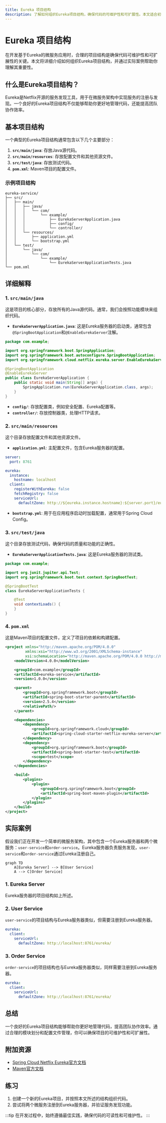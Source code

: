 ```yaml
---
title: Eureka 项目结构
description: 了解如何组织Eureka项目结构，确保代码的可维护性和可扩展性。本文适合初学者，包含代码示例和实际案例。
---
```


# Eureka 项目结构

在开发基于Eureka的微服务应用时，合理的项目结构是确保代码可维护性和可扩展性的关键。本文将详细介绍如何组织Eureka项目结构，并通过实际案例帮助你理解其重要性。

## 什么是Eureka项目结构？

Eureka是Netflix开源的服务发现工具，用于在微服务架构中实现服务的注册与发现。一个良好的Eureka项目结构不仅能够帮助你更好地管理代码，还能提高团队协作效率。

## 基本项目结构

一个典型的Eureka项目结构通常包含以下几个主要部分：

1. **`src/main/java`**: 存放Java源代码。
2. **`src/main/resources`**: 存放配置文件和其他资源文件。
3. **`src/test/java`**: 存放测试代码。
4. **`pom.xml`**: Maven项目的配置文件。

### 示例项目结构

```plaintext
eureka-service/
├── src/
│   ├── main/
│   │   ├── java/
│   │   │   └── com/
│   │   │       └── example/
│   │   │           ├── EurekaServerApplication.java
│   │   │           ├── config/
│   │   │           └── controller/
│   │   └── resources/
│   │       ├── application.yml
│   │       └── bootstrap.yml
│   └── test/
│       └── java/
│           └── com/
│               └── example/
│                   └── EurekaServerApplicationTests.java
└── pom.xml
```

## 详细解释

### 1. `src/main/java`

这是项目的核心部分，存放所有的Java源代码。通常，我们会按照功能模块来组织代码。

- **`EurekaServerApplication.java`**: 这是Eureka服务器的启动类，通常包含`@SpringBootApplication`和`@EnableEurekaServer`注解。

```java
package com.example;

import org.springframework.boot.SpringApplication;
import org.springframework.boot.autoconfigure.SpringBootApplication;
import org.springframework.cloud.netflix.eureka.server.EnableEurekaServer;

@SpringBootApplication
@EnableEurekaServer
public class EurekaServerApplication {
    public static void main(String[] args) {
        SpringApplication.run(EurekaServerApplication.class, args);
    }
}
```

- **`config/`**: 存放配置类，例如安全配置、Eureka配置等。
- **`controller/`**: 存放控制器类，处理HTTP请求。

### 2. `src/main/resources`

这个目录存放配置文件和其他资源文件。

- **`application.yml`**: 主配置文件，包含Eureka服务器的配置。

```yaml
server:
  port: 8761

eureka:
  instance:
    hostname: localhost
  client:
    registerWithEureka: false
    fetchRegistry: false
    serviceUrl:
      defaultZone: http://${eureka.instance.hostname}:${server.port}/eureka/
```

- **`bootstrap.yml`**: 用于在应用程序启动时加载配置，通常用于Spring Cloud Config。

### 3. `src/test/java`

这个目录存放测试代码，确保代码的质量和功能的正确性。

- **`EurekaServerApplicationTests.java`**: 这是Eureka服务器的测试类。

```java
package com.example;

import org.junit.jupiter.api.Test;
import org.springframework.boot.test.context.SpringBootTest;

@SpringBootTest
class EurekaServerApplicationTests {

    @Test
    void contextLoads() {
    }
}
```

### 4. `pom.xml`

这是Maven项目的配置文件，定义了项目的依赖和构建配置。

```xml
<project xmlns="http://maven.apache.org/POM/4.0.0"
         xmlns:xsi="http://www.w3.org/2001/XMLSchema-instance"
         xsi:schemaLocation="http://maven.apache.org/POM/4.0.0 http://maven.apache.org/xsd/maven-4.0.0.xsd">
    <modelVersion>4.0.0</modelVersion>

    <groupId>com.example</groupId>
    <artifactId>eureka-service</artifactId>
    <version>1.0.0</version>

    <parent>
        <groupId>org.springframework.boot</groupId>
        <artifactId>spring-boot-starter-parent</artifactId>
        <version>2.5.4</version>
        <relativePath/>
    </parent>

    <dependencies>
        <dependency>
            <groupId>org.springframework.cloud</groupId>
            <artifactId>spring-cloud-starter-netflix-eureka-server</artifactId>
        </dependency>
        <dependency>
            <groupId>org.springframework.boot</groupId>
            <artifactId>spring-boot-starter-test</artifactId>
            <scope>test</scope>
        </dependency>
    </dependencies>

    <build>
        <plugins>
            <plugin>
                <groupId>org.springframework.boot</groupId>
                <artifactId>spring-boot-maven-plugin</artifactId>
            </plugin>
        </plugins>
    </build>
</project>
```

## 实际案例

假设我们正在开发一个简单的微服务架构，其中包含一个Eureka服务器和两个微服务：`user-service`和`order-service`。Eureka服务器负责服务发现，`user-service`和`order-service`通过Eureka注册自己。

```mermaid
graph TD
    A[Eureka Server] --> B[User Service]
    A --> C[Order Service]
```

### 1. Eureka Server

Eureka服务器的项目结构如上所述。

### 2. User Service

`user-service`的项目结构与Eureka服务器类似，但需要注册到Eureka服务器。

```yaml
eureka:
  client:
    serviceUrl:
      defaultZone: http://localhost:8761/eureka/
```

### 3. Order Service

`order-service`的项目结构也与Eureka服务器类似，同样需要注册到Eureka服务器。

```yaml
eureka:
  client:
    serviceUrl:
      defaultZone: http://localhost:8761/eureka/
```

## 总结

一个良好的Eureka项目结构能够帮助你更好地管理代码，提高团队协作效率。通过合理的模块划分和配置文件管理，你可以确保项目的可维护性和可扩展性。

## 附加资源

- [Spring Cloud Netflix Eureka官方文档](https://spring.io/projects/spring-cloud-netflix)
- [Maven官方文档](https://maven.apache.org/guides/)

## 练习

1. 创建一个新的Eureka项目，并按照本文所述的结构组织代码。
2. 尝试将两个微服务注册到Eureka服务器，并验证服务发现功能。

:::tip
在开发过程中，始终遵循最佳实践，确保代码的可读性和可维护性。
:::